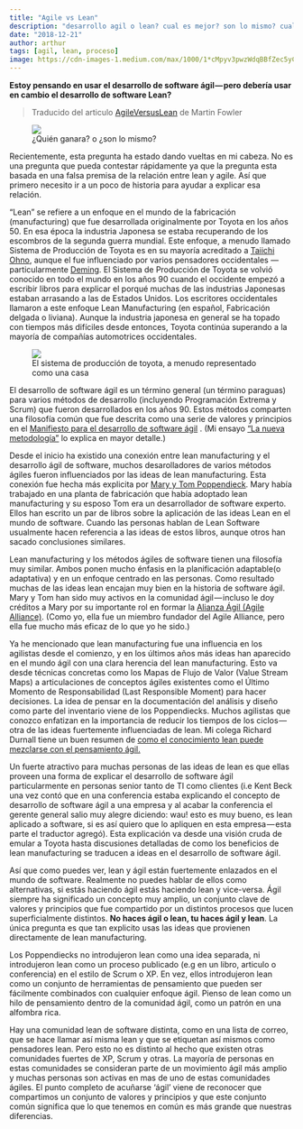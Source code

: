 ```yaml
---
title: "Agile vs Lean"
description: "desarrollo agil o lean? cual es mejor? son lo mismo? cual es su diferencia? Qué debería usar?" traducido de Martin Fowler
date: "2018-12-21"
author: arthur
tags: [agil, lean, proceso]
image: https://cdn-images-1.medium.com/max/1000/1*cMpyv3pwzWdqBBfZec5yCQ.png
---
```


**Estoy pensando en usar el desarrollo de software ágil — pero debería usar en cambio el desarrollo de software Lean?**

> Traducido del articulo [AgileVersusLean](https://martinfowler.com/bliki/AgileVersusLean.html) de Martin Fowler

<figure>
  <img src="https://cdn-images-1.medium.com/max/1000/1*cMpyv3pwzWdqBBfZec5yCQ.png" />
  <figcaption>¿Quién ganara? o ¿son lo mismo?</figcaption>
</figure>

Recientemente, esta pregunta ha estado dando vueltas en mi cabeza. No es una pregunta que pueda contestar rápidamente ya que la pregunta esta basada en una falsa premisa de la relación entre lean y agile. Así que primero necesito ir a un poco de historia para ayudar a explicar esa relación.

“Lean” se refiere a un enfoque en el mundo de la fabricación (manufacturing) que fue desarrollada originalmente por Toyota en los años 50\. En esa época la industria Japonesa se estaba recuperando de los escombros de la segunda guerra mundial. Este enfoque, a menudo llamado Sistema de Producción de Toyota es en su mayoría acreditado a [Taiichi Ohno](http://en.wikipedia.org/wiki/Taiichi_Ohno), aunque el fue influenciado por varios pensadores occidentales — particularmente [Deming](http://en.wikipedia.org/wiki/W._Edwards_Deming). El Sistema de Producción de Toyota se volvió conocido en todo el mundo en los años 90 cuando el occidente empezó a escribir libros para explicar el porqué muchas de las industrias Japonesas estaban arrasando a las de Estados Unidos. Los escritores occidentales llamaron a este enfoque Lean Manufacturing (en español, Fabricación delgada o liviana). Aunque la industria japonesa en general se ha topado con tiempos más difíciles desde entonces, Toyota continúa superando a la mayoría de compañías automotrices occidentales.

<figure>
  <img src="https://www.lean.org/lexicon_images/353.gif" />
  <figcaption>
    El sistema de producción de toyota, a menudo representado como una casa
  </figcaption>
</figure>

El desarrollo de software ágil es un término general (un término paraguas) para varios métodos de desarrollo (incluyendo Programación Extrema y Scrum) que fueron desarrollados en los años 90\. Estos métodos comparten una filosofía común que fue descrita como una serie de valores y principios en el [Manifiesto para el desarrollo de software ágil](http://agilemanifesto.org/) . (Mi ensayo [“La nueva metodología”](https://martinfowler.com/articles/newMethodology.html) lo explica en mayor detalle.)

Desde el inicio ha existido una conexión entre lean manufacturing y el desarrollo ágil de software, muchos desarolladores de varios métodos ágiles fueron influenciados por las ideas de lean manufacturing. Esta conexión fue hecha más explicita por [Mary y Tom Poppendieck](http://www.poppendieck.com/). Mary había trabajado en una planta de fabricación que había adoptado lean manufacturing y su esposo Tom era un desarrollador de software experto. Ellos han escrito un par de libros sobre la aplicación de las ideas Lean en el mundo de software. Cuando las personas hablan de Lean Software usualmente hacen referencia a las ideas de estos libros, aunque otros han sacado conclusiones similares.

Lean manufacturing y los métodos ágiles de software tienen una filosofía muy similar. Ambos ponen mucho énfasis en la planificación adaptable(o adaptativa) y en un enfoque centrado en las personas. Como resultado muchas de las ideas lean encajan muy bien en la historia de software ágil. Mary y Tom han sido muy activos en la comunidad ágil — incluso le doy créditos a Mary por su importante rol en formar la [Alianza Ágil (Agile Alliance)](http://www.agilealliance.org/). (Como yo, ella fue un miembro fundador del Agile Alliance, pero ella fue mucho más eficaz de lo que yo he sido.)

Ya he mencionado que lean manufacturing fue una influencia en los agilistas desde el comienzo, y en los últimos años más ideas han aparecido en el mundo ágil con una clara herencia del lean manufacturing. Esto va desde técnicas concretas como los Mapas de Flujo de Valor (Value Stream Maps) a articulaciones de conceptos ágiles existentes como el Último Momento de Responsabilidad (Last Responsible Moment) para hacer decisiones. La idea de pensar en la documentación del análisis y diseño como parte del inventario viene de los Poppendiecks. Muchos agilistas que conozco enfatizan en la importancia de reducir los tiempos de los ciclos — otra de las ideas fuertemente influenciadas de lean. Mi colega Richard Durnall tiene un buen resumen de [como el conocimiento lean puede mezclarse con el pensamiento ágil.](http://www.richarddurnall.com/?p=44#more-44)

Un fuerte atractivo para muchas personas de las ideas de lean es que ellas proveen una forma de explicar el desarrollo de software ágil particularmente en personas senior tanto de TI como clientes (i.e Kent Beck una vez contó que en una conferencia estaba explicando el concepto de desarrollo de software ágil a una empresa y al acabar la conferencia el gerente general salio muy alegre diciendo: wau! esto es muy bueno, es lean aplicado a software, si es así quiero que lo apliquen en esta empresa — esta parte el traductor agregó). Esta explicación va desde una visión cruda de emular a Toyota hasta discusiones detalladas de como los beneficios de lean manufacturing se traducen a ideas en el desarrollo de software ágil.

Así que como puedes ver, lean y ágil están fuertemente enlazados en el mundo de software. Realmente no puedes hablar de ellos como alternativas, si estás haciendo ágil estás haciendo lean y vice-versa. Ágil siempre ha significado un concepto muy amplio, un conjunto clave de valores y principios que fue compartido por un distintos procesos que lucen superficialmente distintos. **No haces ágil o lean, tu haces ágil y lean**. La única pregunta es que tan explicito usas las ideas que provienen directamente de lean manufacturing.

Los Poppendiecks no introdujeron lean como una idea separada, ni introdujeron lean como un proceso publicado (e.g en un libro, articulo o conferencia) en el estilo de Scrum o XP. En vez, ellos introdujeron lean como un conjunto de herramientas de pensamiento que pueden ser fácilmente combinados con cualquier enfoque ágil. Pienso de lean como un hilo de pensamiento dentro de la comunidad ágil, como un patrón en una alfombra rica.

Hay una comunidad lean de software distinta, como en una lista de correo, que se hace llamar así misma lean y que se etiquetan así mismos como pensadores lean. Pero esto no es distinto al hecho que existen otras comunidades fuertes de XP, Scrum y otras. La mayoría de personas en estas comunidades se consideran parte de un movimiento ágil más amplio y muchas personas son activas en mas de uno de estas comunidades ágiles. El punto completo de acuñarse ‘ágil’ viene de reconocer que compartimos un conjunto de valores y principios y que este conjunto común significa que lo que tenemos en común es más grande que nuestras diferencias.
